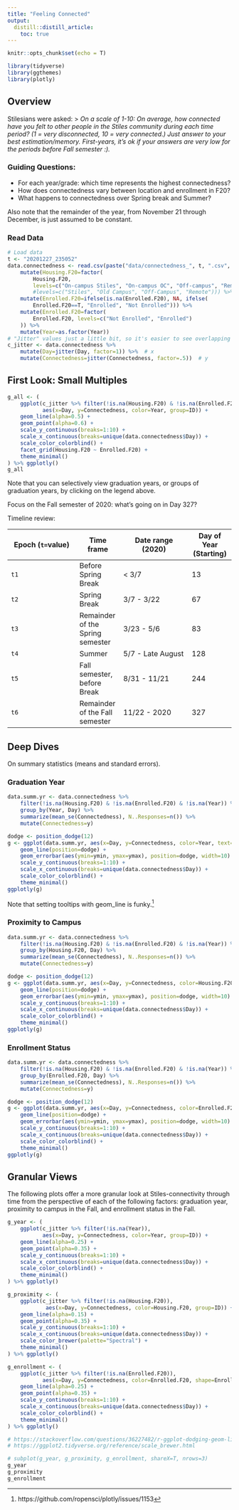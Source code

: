 ```yaml
---
title: "Feeling Connected"
output:
  distill::distill_article:
    toc: true
---
```


```r
knitr::opts_chunk$set(echo = T)
```

```r
library(tidyverse)
library(ggthemes)
library(plotly)
```

## Overview

Stilesians were asked: 
> _On a scale of 1-10: On average, how connected have you felt to other people in the Stiles community during each time period? (1 = very disconnected, 10 = very connected.) Just answer to your best estimation/memory. First-years, it's ok if your answers are very low for the periods before Fall semester :)._

### Guiding Questions:

* For each year/grade: which time represents the highest connectedness?
* How does connectedness vary between location and enrollment in F20?
* What happens to connectedness over Spring break and Summer?

Also note that the remainder of the year, from November 21 through December, is just assumed to be constant.

### Read Data

```r
# Load data
t <- "20201227_235052"
data.connectedness <- read.csv(paste("data/connectedness_", t, ".csv", sep="")) %>%
    mutate(Housing.F20=factor(
        Housing.F20,
        levels=c("On-campus Stiles", "On-campus OC", "Off-campus", "Remote"))) %>%
        #levels=c("Stiles", "Old Campus", "Off-Campus", "Remote"))) %>%
    mutate(Enrolled.F20=ifelse(is.na(Enrolled.F20), NA, ifelse(
        Enrolled.F20==T, "Enrolled", "Not Enrolled"))) %>%
    mutate(Enrolled.F20=factor(
        Enrolled.F20, levels=c("Not Enrolled", "Enrolled")
    )) %>%
    mutate(Year=as.factor(Year))
# "Jitter" values just a little bit, so it's easier to see overlapping points
c_jitter <- data.connectedness %>%
    mutate(Day=jitter(Day, factor=1)) %>%  # x
    mutate(Connectedness=jitter(Connectedness, factor=.5))  # y
```

## First Look: Small Multiples

```r
g_all <- (
    ggplot(c_jitter %>% filter(!is.na(Housing.F20) & !is.na(Enrolled.F20) & !is.na(Year)),
           aes(x=Day, y=Connectedness, color=Year, group=ID)) +
    geom_line(alpha=0.5) +
    geom_point(alpha=0.6) +
    scale_y_continuous(breaks=1:10) +
    scale_x_continuous(breaks=unique(data.connectedness$Day)) +
    scale_color_colorblind() +
    facet_grid(Housing.F20 ~ Enrolled.F20) +
    theme_minimal()
) %>% ggplotly()
g_all
```

Note that you can selectively view graduation years, or groups of graduation years, by clicking on the legend above.

Focus on the Fall semester of 2020: what's going on in Day 327?

Timeline review:

| Epoch (`t=`value) | Time frame | Date range (2020) | Day of Year (Starting) |
|-------------------|------------|-------------------|------------|
| `t1` | Before Spring Break | < 3/7 | 13 |
| `t2` | Spring Break | 3/7 - 3/22 | 67 |
| `t3` | Remainder of the Spring semester| 3/23 - 5/6 | 83 |
| `t4` | Summer | 5/7 - Late August | 128 |
| `t5` | Fall semester, before Break | 8/31 - 11/21 | 244 |
| `t6` | Remainder of the Fall semester | 11/22 - 2020 | 327 |

## Deep Dives

On summary statistics (means and standard errors).

### Graduation Year

```r
data.summ.yr <- data.connectedness %>%
    filter(!is.na(Housing.F20) & !is.na(Enrolled.F20) & !is.na(Year)) %>%
    group_by(Year, Day) %>%
    summarize(mean_se(Connectedness), N..Responses=n()) %>%
    mutate(Connectedness=y)

dodge <- position_dodge(12)
g <- ggplot(data.summ.yr, aes(x=Day, y=Connectedness, color=Year, text=N..Responses)) +
    geom_line(position=dodge) +
    geom_errorbar(aes(ymin=ymin, ymax=ymax), position=dodge, width=10) +
    scale_y_continuous(breaks=1:10) +
    scale_x_continuous(breaks=unique(data.connectedness$Day)) +
    scale_color_colorblind() +
    theme_minimal()
ggplotly(g)
```

Note that setting tooltips with geom_line is funky.^[https://github.com/ropensci/plotly/issues/1153]

### Proximity to Campus

```r
data.summ.yr <- data.connectedness %>%
    filter(!is.na(Housing.F20) & !is.na(Enrolled.F20) & !is.na(Year)) %>%
    group_by(Housing.F20, Day) %>%
    summarize(mean_se(Connectedness), N..Responses=n()) %>%
    mutate(Connectedness=y)

dodge <- position_dodge(12)
g <- ggplot(data.summ.yr, aes(x=Day, y=Connectedness, color=Housing.F20, text=N..Responses)) +
    geom_line(position=dodge) +
    geom_errorbar(aes(ymin=ymin, ymax=ymax), position=dodge, width=10) +
    scale_y_continuous(breaks=1:10) +
    scale_x_continuous(breaks=unique(data.connectedness$Day)) +
    scale_color_colorblind() +
    theme_minimal()
ggplotly(g)
```

### Enrollment Status

```r
data.summ.yr <- data.connectedness %>%
    filter(!is.na(Housing.F20) & !is.na(Enrolled.F20) & !is.na(Year)) %>%
    group_by(Enrolled.F20, Day) %>%
    summarize(mean_se(Connectedness), N..Responses=n()) %>%
    mutate(Connectedness=y)

dodge <- position_dodge(12)
g <- ggplot(data.summ.yr, aes(x=Day, y=Connectedness, color=Enrolled.F20, text=N..Responses)) +
    geom_line(position=dodge) +
    geom_errorbar(aes(ymin=ymin, ymax=ymax), position=dodge, width=10) +
    scale_y_continuous(breaks=1:10) +
    scale_x_continuous(breaks=unique(data.connectedness$Day)) +
    scale_color_colorblind() +
    theme_minimal()
ggplotly(g)
```


## Granular Views

The following plots offer a more granular look at Stiles-connectivity through time from the perspective of each of the following factors: graduation year, proximity to campus in the Fall, and enrollment status in the Fall.

```r
g_year <- (
    ggplot(c_jitter %>% filter(!is.na(Year)),
           aes(x=Day, y=Connectedness, color=Year, group=ID)) +
    geom_line(alpha=0.25) +
    geom_point(alpha=0.35) +
    scale_y_continuous(breaks=1:10) +
    scale_x_continuous(breaks=unique(data.connectedness$Day)) +
    scale_color_colorblind() +
    theme_minimal()
) %>% ggplotly()

g_proximity <- (
    ggplot(c_jitter %>% filter(!is.na(Housing.F20)),
            aes(x=Day, y=Connectedness, color=Housing.F20, group=ID)) +
    geom_line(alpha=0.15) +
    geom_point(alpha=0.35) +
    scale_y_continuous(breaks=1:10) +
    scale_x_continuous(breaks=unique(data.connectedness$Day)) +
    scale_color_brewer(palette="Spectral") +
    theme_minimal()
) %>% ggplotly()

g_enrollment <- (
    ggplot(c_jitter %>% filter(!is.na(Enrolled.F20)),
           aes(x=Day, y=Connectedness, color=Enrolled.F20, shape=Enrolled.F20, group=ID)) +
    geom_line(alpha=0.25) +
    geom_point(alpha=0.35) +
    scale_y_continuous(breaks=1:10) +
    scale_x_continuous(breaks=unique(data.connectedness$Day)) +
    scale_color_colorblind() +
    theme_minimal()
) %>% ggplotly()

# https://stackoverflow.com/questions/36227482/r-ggplot-dodging-geom-lines
# https://ggplot2.tidyverse.org/reference/scale_brewer.html
```

```r
# subplot(g_year, g_proximity, g_enrollment, shareX=T, nrows=3)
g_year
g_proximity
g_enrollment
```